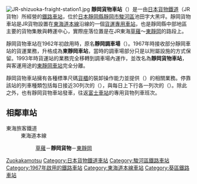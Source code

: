 {{NoteTA|1 = zh:靜岡貨物車站; zh-cn:静冈货物站; zh-tw:靜岡貨物車站; zh-hk:靜岡貨物站; }}
{{日本車站資訊
|公司色 = #2d86bd
|文字色 =
|站名 = 靜岡貨物站
|圖片 = JR-shizuoka-fraight-station6.jpg
|pxl =
|圖片説明 = 下行到發貨物線正在上下貨（2008年6月14日）
|日文原名 = 静岡貨物
|平假名 = しずおかかもつ
|羅馬拼音 = Shizuoka kamotsu
|前一站 = [[草薙站_(JR東海)|草薙]]
|前一站距離 = 2.5
|後一站距離 = 1.0
|後一站 = [[東靜岡站|東靜岡]]
|電報略號 = セイ
|車站編號 =
|所屬公司 = [[日本貨物鐵道|日本貨物鐵道]]（JR貨物）
|所屬路線 = {{color|#f77321|■}}[[東海道本線|東海道本線]]
|距離 = 176.7
|起點站 = [[東京站|東京]]
|所在地 = [[靜岡縣|靜岡縣]][[靜岡市|靜岡市]][[駿河區|駿河區]]池田字大黑坪346
|車站構造 = [[地面車站|地面車站]]
|啟用年月日 = 1967年（[[昭和|昭和]]42年）10月1日*
|廢站年月日 =
|備註 = [[貨運站|貨物專用站]]
|全寬備註 = * 原名東靜岡站，1993年（平成5年）3月18日改為現稱。
}}
[[File:JR-shizuoka-fraight-station1.jpg|thumb]]
'''靜岡貨物車站'''（{{jpn|j=静岡貨物駅|hg=しずおかかもつえき|rm=Shizuoka-kamotsu eki|f=y}}）是一由[[日本貨物鐵道|日本貨物鐵道]]（JR貨物）所經營的[[鐵路車站|鐵路車站]]，位於[[日本|日本]][[靜岡縣|靜岡縣]][[靜岡市|靜岡市]][[駿河區|駿河區]]池田字大黑坪。靜岡貨物車站是JR貨物設置在[[東海道本線|東海道本線]]沿線的一個[[貨運車站|貨運專用車站]]，也是靜岡縣中部地區主要的貨物集散與轉運中心，實際座落位置是在JR東海[[草薙車站|草薙]]～[[東靜岡車站|東靜岡]]的路段上。

靜岡貨物車站在1962年初啟用時，原名'''靜岡調車場'''（{{lang|ja|静岡操車場}}）。1967年時接收部分靜岡車站的貨運業務，升格成為'''東靜岡車站'''，當時的調車場部分只是以附屬設施的方式保留。1993年時貨運站的業務完全移轉到調車場內運作，並改名為'''靜岡貨物車站'''，與客運用途的[[東靜岡車站|東靜岡車站]]完全分離。

靜岡貨物車站擁有各種標準尺碼[[貨櫃|貨櫃]]的裝卸操作能力並提供{{link-ja|車攜貨運|車扱貨物}}（{{lang|ja|車扱貨物}}）的相關業務。停靠該站的列車種類包括每日接近30列次的{{link-ja|高速貨運列車|高速貨物列車}}（{{lang|ja|高速貨物列車}}），與每日上下行各一列次的{{link-ja|專用貨運列車|専用貨物列車}}（{{lang|ja|専用貨物列車}}）。除此之外，也有靜岡貨物車站發車，往返[[富士車站|富士車站]]的專用貨物列車班次。

==相鄰車站==
; 東海旅客鐵道
: 東海道本線
:: [[草薙站_(JR東海)|草薙]]－'''靜岡貨物'''－[[東靜岡站|東靜岡]]

{{東海道本線 (JR東海)|mode=1}}

{{DEFAULTSORT:Shizuoka-Kamotsu}}
[[Category:日本鐵路車站_Shi|Zuokakamotsu]]
[[Category:日本貨物鐵道車站|Category:日本貨物鐵道車站]]
[[Category:駿河區鐵路車站|Category:駿河區鐵路車站]]
[[Category:1967年啟用的鐵路車站|Category:1967年啟用的鐵路車站]]
[[Category:東海道本線車站|Category:東海道本線車站]]
[[Category:葵區鐵路車站|Category:葵區鐵路車站]]